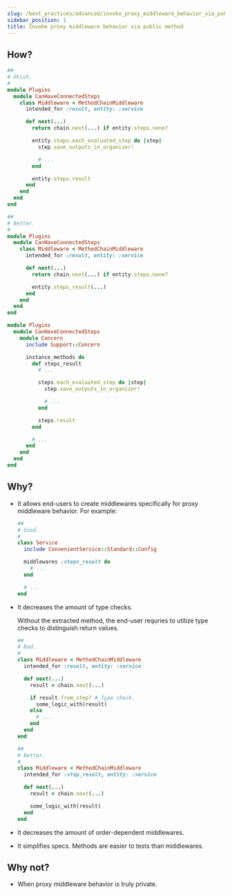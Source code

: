 ```yaml
---
slug: /best_practices/advanced/invoke_proxy_middleware_behavior_via_public_method
sidebar_position: 1
title: Invoke proxy middleware behavior via public method
---
```


## How?

```ruby
##
# Okish.
#
module Plugins
  module CanHaveConnectedSteps
    class Middleware < MethodChainMiddleware
      intended_for :result, entity: :service

      def next(...)
        return chain.next(...) if entity.steps.none?

        entity.steps.each_evaluated_step do |step|
          step.save_outputs_in_organizer!

          # ...
        end

        entity.steps.result
      end
    end
  end
end
```

```ruby
##
# Better.
#
module Plugins
  module CanHaveConnectedSteps
    class Middleware < MethodChainMiddleware
      intended_for :result, entity: :service

      def next(...)
        return chain.next(...) if entity.steps.none?

        entity.steps_result(...)
      end
    end
  end
end

module Plugins
  module CanHaveConnectedSteps
    module Concern
      include Support::Concern

      instance_methods do
        def steps_result
          # ...

          steps.each_evaluated_step do |step|
            step.save_outputs_in_organizer!

            # ...
          end

          steps.result
        end

        # ...
      end
    end
  end
end
```

## Why?

- It allows end-users to create middlewares specifically for proxy middleware behavior. For example:

  ```ruby
  ##
  # Good.
  #
  class Service
    include ConvenientService::Standard::Config

    middlewares :steps_result do
      # ...
    end

    # ...
  end
  ```

- It decreases the amount of type checks.

  Without the extracted method, the end-user requries to utilize type checks to distinguish return values.

  ```ruby
  ##
  # Bad.
  #
  class Middleware < MethodChainMiddleware
    intended_for :result, entity: :service

    def next(...)
      result = chain.next(...)

      if result.from_step? # Type check.
        some_logic_with(result)
      else
        # ...
      end
    end
  end
  ```

  ```ruby
  ##
  # Better.
  #
  class Middleware < MethodChainMiddleware
    intended_for :step_result, entity: :service

    def next(...)
      result = chain.next(...)

      some_logic_with(result)
    end
  end
  ```

- It decreases the amount of order-dependent middlewares.

<!-- TODO: Example -->

- It simplifies specs. Methods are easier to tests than middlewares.

<!-- TODO: Example -->

## Why not?

- When proxy middleware behavior is truly private.
